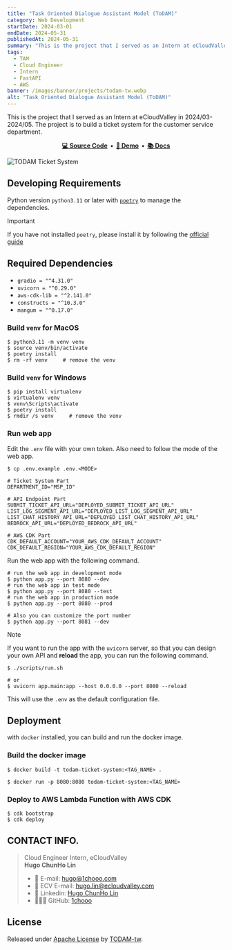 ```yaml
---
title: "Task Oriented Dialogue Assistant Model (ToDAM)"
category: Web Development
startDate: 2024-03-01
endDate: 2024-05-31
publishedAt: 2024-05-31
summary: "This is the project that I served as an Intern at eCloudValley in 2024/03-2024/05. The project is to build a ticket system for the customer service department."
tags: 
  - TAM
  - Cloud Engineer
  - Intern
  - FastAPI
  - AWS
banner: /images/banner/projects/todam-tw.webp
alt: "Task Oriented Dialogue Assistant Model (ToDAM)"
---
```


This is the project that I served as an Intern at eCloudValley in 2024/03-2024/05. The project is to build a ticket system for the customer service department.

<div align="center">
  <strong>
    <a href="https://github.com/TODAM-tw/todam-ticket-system">💻 Source Code</a>&nbsp;&nbsp;&bull;&nbsp;
    <a href="https://youtu.be/i86gxusBZNY">🎥 Demo</a>&nbsp;&nbsp;&bull;&nbsp;
    <a href="https://github.com/TODAM-tw/todam-ticket-system/tree/main/docs">📚 Docs</a>
  </strong>
</div>

![TODAM Ticket System](https://github.com/TODAM-tw/todam-ticket-system/raw/main/docs/imgs/cover.png)

## Developing Requirements

Python version `python3.11` or later with [`poetry`](https://python-poetry.org/) to manage the dependencies.

> [!IMPORTANT]
> If you have not installed `poetry`, please install it by following the [official guide](https://python-poetry.org/docs/#installation)

## Required Dependencies

- `gradio = "^4.31.0"`
- `uvicorn = "^0.29.0"`
- `aws-cdk-lib = "^2.141.0"`
- `constructs = "^10.3.0"`
- `mangum = "^0.17.0"`

### Build `venv` for **MacOS**
```shell
$ python3.11 -m venv venv
$ source venv/bin/activate
$ poetry install
$ rm -rf venv     # remove the venv
```

### Build `venv` for **Windows**
```shell
$ pip install virtualenv
$ virtualenv venv
$ venv\Scripts\activate
$ poetry install
$ rmdir /s venv     # remove the venv
```

### Run web app

Edit the `.env` file with your own token. Also need to follow the mode of the web app.

```shell
$ cp .env.example .env.<MODE>
```

```shell
# Ticket System Part
DEPARTMENT_ID="MSP_ID"

# API Endpoint Part
SUBMIT_TICKET_API_URL="DEPLOYED_SUBMIT_TICKET_API_URL"
LIST_LOG_SEGMENT_API_URL="DEPLOYED_LIST_LOG_SEGMENT_API_URL"
LIST_CHAT_HISTORY_API_URL="DEPLOYED_LIST_CHAT_HISTORY_API_URL"
BEDROCK_API_URL="DEPLOYED_BEDROCK_API_URL"

# AWS CDK Part
CDK_DEFAULT_ACCOUNT="YOUR_AWS_CDK_DEFAULT_ACCOUNT"
CDK_DEFAULT_REGION="YOUR_AWS_CDK_DEFAULT_REGION"
```

Run the web app with the following command.

```shell
# run the web app in development mode
$ python app.py --port 8080 --dev
# run the web app in test mode
$ python app.py --port 8080 --test
# run the web app in production mode
$ python app.py --port 8080 --prod

# Also you can customize the port number
$ python app.py --port 8081 --dev
```

> [!NOTE]
> If you want to run the app with the `uvicorn` server, so that you can design your own API and **reload** the app, you can run the following command.
> ```shell
> $ ./scripts/run.sh
> 
> # or
> $ uvicorn app.main:app --host 0.0.0.0 --port 8080 --reload
> ```
>
> This will use the `.env` as the default configuration file.

## Deployment

with `docker` installed, you can build and run the docker image.

### Build the docker image

```shell
$ docker build -t todam-ticket-system:<TAG_NAME> .

$ docker run -p 8080:8080 todam-ticket-system:<TAG_NAME>
```


### Deploy to AWS Lambda Function with AWS CDK

```shell
$ cdk bootstrap
$ cdk deploy
```

## CONTACT INFO.

> Cloud Engineer Intern, eCloudValley <br />
> **Hugo ChunHo Lin**
> 
> - 📩 E-mail: <a href="mailto:hugo@1chooo.com">hugo@1chooo.com</a>
> - 📩 ECV E-mail: <a href="mailto:hugo.lin@ecloudvalley.com">hugo.lin@ecloudvalley.com</a>
> - 🧳 Linkedin: <a href="https://www.linkedin.com/in/1chooo/">Hugo ChunHo Lin</a>
> - 👨🏻‍💻 GitHub: <a href="https://github.com/1chooo">1chooo</a>

## License
Released under [Apache License](./LICENSE) by [TODAM-tw](https://github.com/TODAM-tw).
